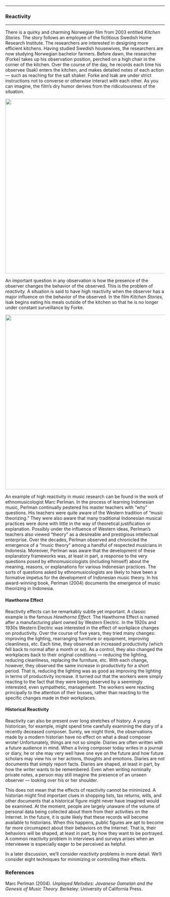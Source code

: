 

------------------------------------------------------------------------

### Reactivity

------------------------------------------------------------------------

There is a quirky and charming Norwegian film from 2003 entitled
*Kitchen Stories.* The story follows an employee of the fictitious
Swedish Home Research Institute. The researchers are interested in
designing more efficient kitchens. Having studied Swedish
housewives, the researchers are now studying Norwegian bachelor
farmers. Before dawn, the researcher (Forke) takes up his
observation position, perched on a high chair in the corner of the
kitchen. Over the course of the day, he records each time his
observee (Isak) enters the kitchen, and makes detailed notes of each
action --- such as reaching for the salt shaker. Forke and Isak are
under strict instructions not to converse or otherwise interact with
each other. As you can imagine, the film's dry humor derives from
the ridiculousness of the situation.

![](Images/kitchenStories1.jpg){width="550"}

An important question in any observation is how the presence of the
observer changes the behavior of the observed. This is the problem
of *reactivity.* A situation is said to have high reactivity when
the observer has a major influence on the behavior of the observed.
In the film *Kitchen Stories,* Isak begins eating his meals outside
of the kitchen so that he is no longer under constant surveillance
by Forke.

![](Images/kitchenStories3.png){width="550"}

An example of high reactivity in music research can be found in the
work of ethnomusicologist Marc Perlman. In the process of learning
Indonesian music, Perlman continually pestered his master teachers
with "why" questions. His teachers were quite aware of the Western
tradition of "music theorizing." They were also aware that many
traditional Indonesian musical practices were done with little in
the way of theoretical justification or explanation. Possibly under
the influence of Western ideas, Perlman's teachers also viewed
"theory" as a desireable and prestigious intellectual enterprise.
Over the decades, Perlman observed and chronicled the emergence of a
"music theory" among a handful of respected musicians in Indonesia.
Moreover, Perlman was aware that the development of these
explanatory frameworks was, at least in part, a response to the very
questions posed by ethnomusicologists (including himself) about the
meaning, reasons, or explanations for various Indonesian practices.
The sorts of questions asked by ethnomusicologists are likely to
have been a formative impetus for the development of Indonesian
music theory. In his award-winning book, Perlman (2004) documents
the emergence of music theorizing in Indonesia.

#### Hawthorne Effect

Reactivity effects can be remarkably subtle yet important. A classic
example is the famous *Hawthorne Effect.* The Hawthorne Effect is
named after a manufacturing plant owned by Western Electric. In the
1920s and 1930s Western Electric was interested in the effect of
workplace changes on productivity. Over the course of five years,
they tried many changes: improving the lighting, rearranging
furniture or equipment, improving cleanliness, etc. Each time, they
observed an increased productivity (which fell back to normal after
a month or so). As a control, they also changed the workplaces back
to their original conditions --- reducing the lighting, reducing
cleanliness, replacing the furniture, etc. With each change,
however, they observed the same increase in productivity for a short
period. That is, reducing the lighting was as good as improving the
lighting in terms of productivity increase. It turned out that the
workers were simply reacting to the fact that they were being
observed by a seemingly interested, even sympathetic, management.
The workers were reacting principally to the attention of their
bosses, rather than reacting to the specific changes made in their
workplaces.

#### Historical Reactivity

Reactivity can also be present over long stretches of history. A
young historican, for example, might spend time carefully examining
the diary of a recently deceased composer. Surely, we might think,
the observations made by a modern historian have no effect on what a
dead composer wrote! Unfortunately, things are not so simple.
Diaries are often written with a future audience in mind. When a
living composer today writes in a journal or diary, he or she may
very well have one eye on the future and how future scholars may
view his or her actions, thoughts and emotions. Diaries are not
documents that simply report facts. Diaries are shaped, at least in
part, by how the writer wants to be remembered. Even when writing
nominally private notes, a person may still imagine the presence of
an unseen observer --- looking over his or her shoulder.

This does not mean that the effects of reactivity cannot be
minimized. A historian might find important clues in shopping lists,
tax returns, wills, and other documents that a historical figure
might never have imagined would be examined. At the moment, people
are largely unaware of the volume of personal data being collected
about them from their activities on the Internet. In the future, it
is quite likely that these records will become available to
historians. When this happens, public figures are apt to become far
more circumspect about their behaviors on the Internet. That is,
their behaviors will be shaped, at least in part, by how they want
to be portrayed. A common reactivity problem in interviews and
surveys arises when an interviewee is especially eager to be
perceived as helpful.

In a later discussion, we'll consider *reactivity* problems in more
detail. We'll consider eight techniques for minimizing or
controlling their effects.

### References

Marc Perlman (2004). *Unplayed Melodies: Javanese Gamelan and the
Genesis of Music Theory.* Berkeley: University of California Press.
